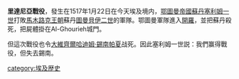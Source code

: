 {{expand|time=2018-05-27T16:59:11+00:00}}
{{unreferenced|time=2018-05-27T16:59:11+00:00}}
'''里達尼亞戰役'''，發生在1517年1月22日在今天埃及境内，[[鄂圖曼帝國|鄂圖曼帝國]][[苏丹_(称谓)|蘇丹]][[塞利姆一世|塞利姆一世]]打敗[[馬木路克王朝|馬木路克王朝]]蘇丹[[圖曼貝伊二世|圖曼貝伊二世]]的軍隊。鄂圖曼軍隊進入[[開羅|開羅]]，並把蘇丹殺死，把屍體掛在Al-Ghourieh城門。

但這次戰役也令[[大維齊爾|大維齊爾]][[哈迪姆·錫南帕夏|哈迪姆·錫南帕夏]]战死。因此塞利姆一世説：我們赢得戰役，但失去錫南。

[[category:埃及歴史|category:埃及歴史]]